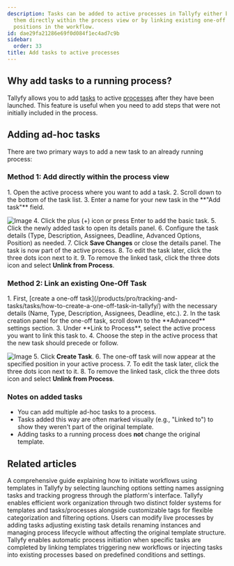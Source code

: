 ```yaml
---
description: Tasks can be added to active processes in Tallyfy either by creating
  them directly within the process view or by linking existing one-off tasks to specific
  positions in the workflow.
id: dae29fa21286e69f0d084f1ec4ad7c9b
sidebar:
  order: 33
title: Add tasks to active processes
---
```



## Why add tasks to a running process?

Tallyfy allows you to add [tasks](/products/pro/tracking-and-tasks/tasks/) to active [processes](/products/pro/tracking-and-tasks/processes/) after they have been launched. This feature is useful when you need to add steps that were not initially included in the process.

## Adding ad-hoc tasks

There are two primary ways to add a new task to an already running process:

### Method 1: Add directly within the process view

<Steps>
1. Open the active process where you want to add a task.
2. Scroll down to the bottom of the task list.
3. Enter a name for your new task in the **"Add task"** field.

   ![Image](https://screenshots.tallyfy.com/tallyfy%2Fpro%2Fdesktop-light-add-task-to-ongoing-process.png)
4. Click the plus (+) icon or press Enter to add the basic task.
5. Click the newly added task to open its details panel.
6. Configure the task details (Type, Description, Assignees, Deadline, Advanced Options, Position) as needed.
7. Click **Save Changes** or close the details panel. The task is now part of the active process.
8. To edit the task later, click the three dots icon next to it.
9. To remove the linked task, click the three dots icon and select **Unlink from Process**.
</Steps>

### Method 2: Link an existing One-Off Task

<Steps>
1. First, [create a one-off task](/products/pro/tracking-and-tasks/tasks/how-to-create-a-one-off-task-in-tallyfy/) with the necessary details (Name, Type, Description, Assignees, Deadline, etc.).
2. In the task creation panel for the one-off task, scroll down to the **Advanced** settings section.
3. Under **Link to Process**, select the active process you want to link this task to.
4. Choose the step in the active process that the new task should precede or follow.

   ![Image](https://screenshots.tallyfy.com/tallyfy%2Fpro%2Fdesktop-light-link-a-oneoff-task.png)
5. Click **Create Task**.
6. The one-off task will now appear at the specified position in your active process.
7. To edit the task later, click the three dots icon next to it.
8. To remove the linked task, click the three dots icon and select **Unlink from Process**.
</Steps>

### Notes on added tasks
*   You can add multiple ad-hoc tasks to a process.
*   Tasks added this way are often marked visually (e.g., "Linked to") to show they weren't part of the original template.
*   Adding tasks to a running process does **not** change the original template.


## Related articles
<CardGrid>
<LinkTitleCard header="<b>Launching > Launch manually</b>" href="/products/pro/launching/how-can-i-launch-a-process-in-tallyfy/" > A comprehensive guide explaining how to initiate workflows using templates in Tallyfy by selecting launching options setting names assigning tasks and tracking progress through the platform's interface. </LinkTitleCard>
<LinkTitleCard header="<b>Tasks View > Organize tasks and processes into folders</b>" href="/products/pro/tracking-and-tasks/tasks-view/how-can-i-add-tasks-to-folders-in-tallyfy/" > Tallyfy enables efficient work organization through two distinct folder systems for templates and tasks/processes alongside customizable tags for flexible categorization and filtering options. </LinkTitleCard>
<LinkTitleCard header="<b>Processes > Edit processes</b>" href="/products/pro/tracking-and-tasks/processes/edit-processes/" > Users can modify live processes by adding tasks adjusting existing task details renaming instances and managing process lifecycle without affecting the original template structure. </LinkTitleCard>
<LinkTitleCard header="<b>Launching > Launch another process when a task is completed</b>" href="/products/pro/launching/launch-process-when-task-is-completed/" > Tallyfy enables automatic process initiation when specific tasks are completed by linking templates triggering new workflows or injecting tasks into existing processes based on predefined conditions and settings. </LinkTitleCard>
</CardGrid>